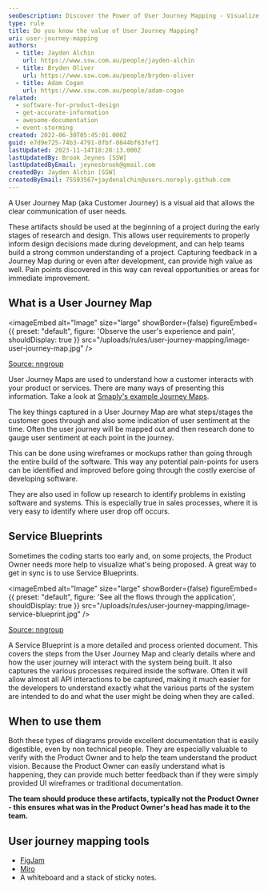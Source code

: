 ```yaml
---
seoDescription: Discover the Power of User Journey Mapping - Visualize Customer Needs and Improve Your Product or Service. (Note - I've kept it concise at around 150-160 characters, included primary keywords naturally, and reflected user intent)
type: rule
title: Do you know the value of User Journey Mapping?
uri: user-journey-mapping
authors:
  - title: Jayden Alchin
    url: https://www.ssw.com.au/people/jayden-alchin
  - title: Bryden Oliver
    url: https://www.ssw.com.au/people/bryden-oliver
  - title: Adam Cogan
    url: https://www.ssw.com.au/people/adam-cogan
related:
  - software-for-product-design
  - get-accurate-information
  - awesome-documentation
  - event-storming
created: 2022-06-30T05:45:01.000Z
guid: e7d9e725-74b3-4791-8fbf-0844bf63fef1
lastUpdated: 2023-11-14T18:28:13.000Z
lastUpdatedBy: Brook Jeynes [SSW]
lastUpdatedByEmail: jeynesbrook@gmail.com
createdBy: Jayden Alchin [SSW]
createdByEmail: 75593567+jaydenalchin@users.noreply.github.com
---
```


A User Journey Map (aka Customer Journey) is a visual aid that allows the clear communication of user needs.

<youtubeEmbed url="https://www.youtube.com/embed/jIAFVNz2jdc" description="Video: What is User Journey Mapping? (7 min)" />
These artifacts should be used at the beginning of a project during the early stages of research and design. This allows user requirements to properly inform design decisions made during development, and can help teams build a strong common understanding of a project. Capturing feedback in a Journey Map during or even after development, can provide high value as well. Pain points discovered in this way can reveal opportunities or areas for immediate improvement.

## What is a User Journey Map


<imageEmbed
  alt="Image"
  size="large"
  showBorder={false}
  figureEmbed={{
    preset: "default",
    figure: 'Observe the user\'s experience and pain',
    shouldDisplay: true
  }}
  src="/uploads/rules/user-journey-mapping/image-user-journey-map.jpg"
/>

[Source: nngroup](https://www.nngroup.com/articles/analyze-customer-journey-map/)

User Journey Maps are used to understand how a customer interacts with your product or services. There are many ways of presenting this information. Take a look at [Smaply's example Journey Maps](https://www.smaply.com/blog/example-journey-maps).

The key things captured in a User Journey Map are what steps/stages the customer goes through and also some indication of user sentiment at the time. Often the user journey will be mapped out and then research done to gauge user sentiment at each point in the journey.

This can be done using wireframes or mockups rather than going through the entire build of the software. This way any potential pain-points for users can be identified and improved before going through the costly exercise of developing software.

They are also used in follow up research to identify problems in existing software and systems. This is especially true in sales processes, where it is very easy to identify where user drop off occurs.

## Service Blueprints

Sometimes the coding starts too early and, on some projects, the Product Owner needs more help to visualize what's being proposed. A great way to get in sync is to use Service Blueprints.


<imageEmbed
  alt="Image"
  size="large"
  showBorder={false}
  figureEmbed={{
    preset: "default",
    figure: 'See all the flows through the application',
    shouldDisplay: true
  }}
  src="/uploads/rules/user-journey-mapping/image-service-blueprint.jpg"
/>

[Source: nngroup](https://www.nngroup.com/articles/analyze-customer-journey-map/)

A Service Blueprint is a more detailed and process oriented document. This covers the steps from the User Journey Map and clearly details where and how the user journey will interact with the system being built. It also captures the various processes required inside the software. Often it will allow almost all API interactions to be captured, making it much easier for the developers to understand exactly what the various parts of the system are intended to do and what the user might be doing when they are called.

## When to use them

Both these types of diagrams provide excellent documentation that is easily digestible, even by non technical people. They are especially valuable to verify with the Product Owner and to help the team understand the product vision. Because the Product Owner can easily understand what is happening, they can provide much better feedback than if they were simply provided UI wireframes or traditional documentation.

**The team should produce these artifacts, typically not the Product Owner - this ensures what was in the Product Owner's head has made it to the team.**

## User journey mapping tools

* [FigJam](https://www.figma.com/figjam/)
* [Miro](https://miro.com/index/)
* A whiteboard and a stack of sticky notes.
